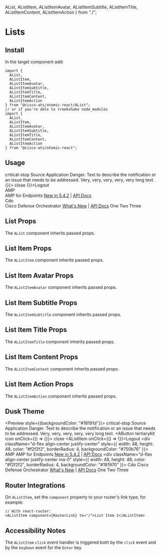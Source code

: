 
  AList,
  AListItem,
  AListItemAvatar,
  AListItemSubtitle,
  AListItemTitle,
  AListItemContent,
  AListItemAction
} from "./";

<Meta title="Components/Lists" component={AList} />

# Lists

## Install

In the target component add:

```
import {
  AList,
  AListItem,
  AListItemAvatar,
  AListItemSubtitle,
  AListItemTitle,
  AListItemContent,
  AListItemAction
} from "@cisco-ats/atomic-react/AList";
// or if you're able to treekshake node_modules
import {
  AList,
  AListItem,
  AListItemAvatar,
  AListItemSubtitle,
  AListItemTitle,
  AListItemContent,
  AListItemAction
} from "@cisco-ats/atomic-react";
```

## Usage

<Preview>
  <Story name="usage-1">
    <AApp>
      <AList className="mr-2">
        <AListItem twoLine>
          <AListItemAvatar>
            <AIcon size={16} className="status-red--text">
              critical-stop
            </AIcon>
          </AListItemAvatar>
          <AListItemContent>
            <AListItemTitle>Source Application</AListItemTitle>
            <AListItemSubtitle>
              Danger. Text to describe the notification or an issue that needs
              to be addressed. Very, very, very, very, very long text.
            </AListItemSubtitle>
          </AListItemContent>
          <AListItemAction>
            <AButton tertiaryAlt icon onClick={() => {}}>
              <AIcon size={10}>close</AIcon>
            </AButton>
          </AListItemAction>
        </AListItem>
        <ADivider light className="ma-0" />
        <AListItem onClick={() => {}}>Logout</AListItem>
      </AList>
    </AApp>
  </Story>
  <Story name="usage-2">
    <AApp>
      <AList className="ml-2 mr-2 pl-2">
        <AListItem twoLine>
          <AListItemAvatar className="ma-2 ml-0">
            <div
              className="d-flex align-center justify-center"
              style={{
                width: 48,
                height: 48,
                color: "#f2f2f2",
                borderRadius: 4,
                backgroundColor: "#750b76"
              }}>
              AMP
            </div>
          </AListItemAvatar>
          <AListItemContent>
            <AListItemTitle>AMP for Endpoints</AListItemTitle>
            <AListItemSubtitle>
              <a href="#">New in 5.4.2</a> | <a href="#">API Docs</a>
            </AListItemSubtitle>
          </AListItemContent>
        </AListItem>
        <ADivider light className="ma-0" />
        <AListItem twoLine>
          <AListItemAvatar className="ma-2 ml-0">
            <div
              className="d-flex align-center justify-center ma-0"
              style={{
                width: 48,
                height: 48,
                color: "#f2f2f2",
                borderRadius: 4,
                backgroundColor: "#191970"
              }}>
              Cdo
            </div>
          </AListItemAvatar>
          <AListItemContent>
            <AListItemTitle>Cisco Defense Orchestrator</AListItemTitle>
            <AListItemSubtitle>
              <a href="#">What's New</a> | <a href="#">API Docs</a>
            </AListItemSubtitle>
          </AListItemContent>
        </AListItem>
      </AList>
    </AApp>
  </Story>
  <Story name="usage-3">
    <AApp>
      <AList className="ml-2">
        <AListItem href="#" target="_blank">
          One
        </AListItem>
        <AListItem href="#" target="_blank">
          Two
        </AListItem>
        <AListItem href="#" target="_blank">
          Three
        </AListItem>
      </AList>
    </AApp>
  </Story>
</Preview>

## List Props

The `AList` component inherits passed props.

<Props of={AList} />

## List Item Props

The `AListItem` component inherits passed props.

<Props of={AListItem} />

## List Item Avatar Props

The `AListItemAvatar` component inherits passed props.

<Props of={AListItemAvatar} />

## List Item Subtitle Props

The `AListItemSubtitle` component inherits passed props.

<Props of={AListItemSubtitle} />

## List Item Title Props

The `AListItemTitle` component inherits passed props.

<Props of={AListItemTitle} />

## List Item Content Props

The `AListItemContent` component inherits passed props.

<Props of={AListItem} />

## List Item Action Props

The `AListItemAction` component inherits passed props.

<Props of={AListItemAction} />

## Dusk Theme

<Preview style={{backgroundColor: "#18191d"}}>
  <Story name="dusk-1">
    <AApp defaultTheme="dusk">
      <AList className="mr-2">
        <AListItem twoLine>
          <AListItemAvatar>
            <AIcon size={16} className="status-red--text">
              critical-stop
            </AIcon>
          </AListItemAvatar>
          <AListItemContent>
            <AListItemTitle>Source Application</AListItemTitle>
            <AListItemSubtitle>
              Danger. Text to describe the notification or an issue that needs
              to be addressed. Very, very, very, very, very long text.
            </AListItemSubtitle>
          </AListItemContent>
          <AListItemAction>
            <AButton tertiaryAlt icon onClick={() => {}}>
              <AIcon size={10}>close</AIcon>
            </AButton>
          </AListItemAction>
        </AListItem>
        <ADivider light className="ma-0" />
        <AListItem onClick={() => {}}>Logout</AListItem>
      </AList>
    </AApp>
  </Story>
  <Story name="dusk-2">
    <AApp defaultTheme="dusk">
      <AList className="ml-2 mr-2 pl-2">
        <AListItem twoLine>
          <AListItemAvatar className="ma-2 ml-0">
            <div
              className="d-flex align-center justify-center"
              style={{
                width: 48,
                height: 48,
                color: "#f2f2f2",
                borderRadius: 4,
                backgroundColor: "#750b76"
              }}>
              AMP
            </div>
          </AListItemAvatar>
          <AListItemContent>
            <AListItemTitle>AMP for Endpoints</AListItemTitle>
            <AListItemSubtitle>
              <a href="#">New in 5.4.2</a> | <a href="#">API Docs</a>
            </AListItemSubtitle>
          </AListItemContent>
        </AListItem>
        <ADivider light className="ma-0" />
        <AListItem twoLine>
          <AListItemAvatar className="ma-2 ml-0">
            <div
              className="d-flex align-center justify-center ma-0"
              style={{
                width: 48,
                height: 48,
                color: "#f2f2f2",
                borderRadius: 4,
                backgroundColor: "#191970"
              }}>
              Cdo
            </div>
          </AListItemAvatar>
          <AListItemContent>
            <AListItemTitle>Cisco Defense Orchestrator</AListItemTitle>
            <AListItemSubtitle>
              <a href="#">What's New</a> | <a href="#">API Docs</a>
            </AListItemSubtitle>
          </AListItemContent>
        </AListItem>
      </AList>
    </AApp>
  </Story>
  <Story name="dusk-3">
    <AApp defaultTheme="dusk">
      <AList className="ml-2">
        <AListItem href="#" target="_blank">
          One
        </AListItem>
        <AListItem href="#" target="_blank">
          Two
        </AListItem>
        <AListItem href="#" target="_blank">
          Three
        </AListItem>
      </AList>
    </AApp>
  </Story>
</Preview>

## Router Integrations

On `AListItem`, set the `component` property to your router's link type, for example:

```
// With react-router:
<AListItem component={RouterLink} to="/">List Item 1</AListItem>
```

## Accessibility Notes

The `AListItem` `click` event handler is triggered both by the `click` event and by the `keyDown` event for the `Enter` key.
